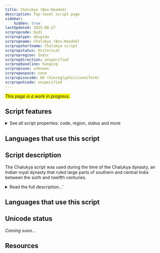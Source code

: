 ```yaml
---
title: Chalukya (Box-Headed)
description: Top-level script page
sidebar:
    hidden: true
lastUpdated: 2025-08-27
scrpropcode: Qa31
scrproptype: abugida
scrpropname: Chalukya (Box-Headed)
scrpropshortname: Chalukya script
scrpropstatus: Historical
scrpropregion: Indic
scrpropdirection: unspecified
scrpropbaseline: hanging
scrpropcase: unknown
scrpropwspace: none
scrpropisocode: 00 (hieroglyphic/cuneiform)
scrpropotcode: unspecified
---
```


<span style='background-color:yellow'>_This page is a work in progress._</span>


## Script features

<details>
<summary> See all script properties: code, region, status and more</summary>
<ScriptInfo />
</details>

## Languages that use this script

<WsList script='Qa31' wsMax='5' />

## Script description

The Chalukya script was used during the time of the Chalukya dynasty, an Indian royal dynasty that ruled large parts of southern and central India between the sixth and twelfth centuries.

<details>
<summary>Read the full description...'</summary>Very little is known about the script.

_This script is not currently recognized by the [ISO 15924 standard](http://www.unicode.org/iso15924/), but is included in ScriptSource for research purposes. If you have any information on this script, please add the information to this site. Your contributions can be a great help in refining and expanding the ISO 15924 standard. The [Script Encoding Initiative](http://www.linguistics.berkeley.edu/sei/) is working to support the inclusion of this script in the standard, and contributions here will support their efforts._
</details>

## Languages that use this script

<WsList script='Qa31' wsMax='5' />

## Unicode status

_Coming soon..._

## Resources

<ScriptResources detailSummary='seemore' />

